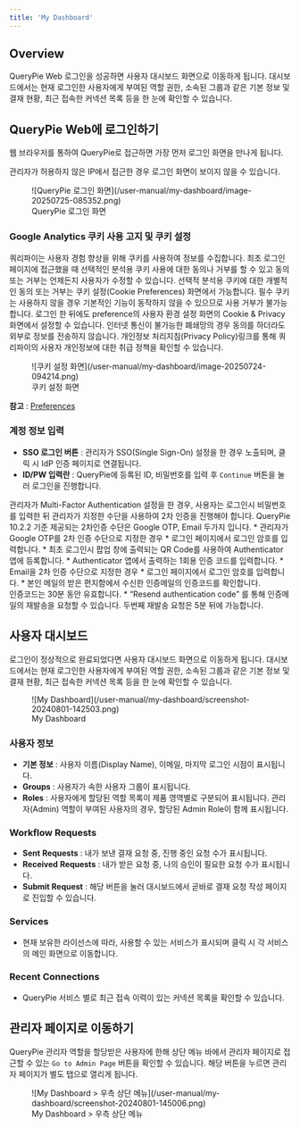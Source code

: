 ```yaml
---
title: 'My Dashboard'
---
```



## Overview

QueryPie Web 로그인을 성공하면 사용자 대시보드 화면으로 이동하게 됩니다. 대시보드에서는 현재 로그인한 사용자에게 부여된 역할 권한, 소속된 그룹과 같은 기본 정보 및 결재 현황, 최근 접속한 커넥션 목록 등을 한 눈에 확인할 수 있습니다.

## QueryPie Web에 로그인하기

웹 브라우저를 통하여 QueryPie로 접근하면 가장 먼저 로그인 화면을 만나게 됩니다.

<Callout type="info">
관리자가 허용하지 않은 IP에서 접근한 경우 로그인 화면이 보이지 않을 수 있습니다.
</Callout>

<figure data-layout="center" data-align="center">
![QueryPie 로그인 화면](/user-manual/my-dashboard/image-20250725-085352.png)
<figcaption>
QueryPie 로그인 화면
</figcaption>
</figure>


### Google Analytics 쿠키 사용 고지 및 쿠키 설정

쿼리파이는 사용자 경험 향상을 위해 쿠키를 사용하여 정보를 수집합니다. 최초 로그인 페이지에 접근했을 때 선택적인 분석용 쿠키 사용에 대한 동의나 거부를 할 수 있고 동의 또는 거부는 언제든지 사용자가 수정할 수 있습니다. 선택적 분석용 쿠키에 대한 개별적인 동의 또는 거부는 쿠키 설정(Cookie Preferences) 화면에서 가능합니다. 필수 쿠키는 사용하지 않을 경우 기본적인 기능이 동작하지 않을 수 있으므로 사용 거부가 불가능합니다. 로그인 한 뒤에도 preference의 사용자 환경 설정 화면의 Cookie & Privacy 화면에서 설정할 수 있습니다. 인터넷 통신이 불가능한 폐쇄망의 경우 동의를 하더라도 외부로 정보를 전송하지 않습니다. 개인정보 처리지침(Privacy Policy)링크를 통해 쿼리파이의 사용자 개인정보에 대한 취급 정책을 확인할 수 있습니다. <br/>

<figure data-layout="center" data-align="center">
![쿠키 설정 화면](/user-manual/my-dashboard/image-20250724-094214.png)
<figcaption>
쿠키 설정 화면
</figcaption>
</figure>

**참고**  : [Preferences](preferences)

### 계정 정보 입력

*  **SSO 로그인 버튼**  : 관리자가 SSO(Single Sign-On) 설정을 한 경우 노출되며, 클릭 시 IdP 인증 페이지로 연결됩니다.
*  **ID/PW 입력란**  : QueryPie에 등록된 ID, 비밀번호를 입력 후 `Continue` 버튼을 눌러 로그인을 진행합니다.

<Callout type="info">
관리자가 Multi-Factor Authentication 설정을 한 경우, 사용자는 로그인시 비밀번호를 입력한 뒤 관리자가 지정한 수단을 사용하여 2차 인증을 진행해야 합니다. QueryPie 10.2.2 기준 제공되는 2차인증 수단은 Google OTP, Email 두가지 입니다.
* 관리자가 Google OTP를 2차 인증 수단으로 지정한 경우
    * 로그인 페이지에서 로그인 암호를 입력합니다.
    * 최초 로그인시 팝업 창에 출력되는 QR Code를 사용하여 Authenticator 앱에 등록합니다.
    * Authenticator 앱에서 출력하는 1회용 인증 코드를 입력합니다.
* Email을 2차 인증 수단으로 지정한 경우
    * 로그인 페이지에서 로그인 암호를 입력합니다.
    * 본인 메일의 받은 편지함에서 수신한 인증메일의 인증코드를 확인합니다. <br/>인증코드는 30분 동안 유효합니다. 
    * “Resend authentication code” 를 통해 인증메일의 재발송을 요청할 수 있습니다. 두번째 재발송 요청은 5분 뒤에 가능합니다. 
</Callout>

## 사용자 대시보드

로그인이 정상적으로 완료되었다면 사용자 대시보드 화면으로 이동하게 됩니다. 대시보드에서는 현재 로그인한 사용자에게 부여된 역할 권한, 소속된 그룹과 같은 기본 정보 및 결재 현황, 최근 접속한 커넥션 목록 등을 한 눈에 확인할 수 있습니다.

<figure data-layout="center" data-align="center">
![My Dashboard](/user-manual/my-dashboard/screenshot-20240801-142503.png)
<figcaption>
My Dashboard
</figcaption>
</figure>

### 사용자 정보

*  **기본 정보**  : 사용자 이름(Display Name), 이메일, 마지막 로그인 시점이 표시됩니다.
*  **Groups**  : 사용자가 속한 사용자 그룹이 표시됩니다.
*  **Roles**  : 사용자에게 할당된 역할 목록이 제품 영역별로 구분되어 표시됩니다. 관리자(Admin) 역할이 부여된 사용자의 경우, 할당된 Admin Role이 함께 표시됩니다.

### Workflow Requests

*  **Sent**   **Requests**  : 내가 보낸 결재 요청 중, 진행 중인 요청 수가 표시됩니다.
*  **Received**   **Requests**  : 내가 받은 요청 중, 나의 승인이 필요한 요청 수가 표시됩니다.
*  **Submit Request**  : 해당 버튼을 눌러 대시보드에서 곧바로 결재 요청 작성 페이지로 진입할 수 있습니다.

### Services

* 현재 보유한 라이선스에 따라, 사용할 수 있는 서비스가 표시되며 클릭 시 각 서비스의 메인 화면으로 이동합니다.

### Recent Connections

* QueryPie 서비스 별로 최근 접속 이력이 있는 커넥션 목록을 확인할 수 있습니다.


## 관리자 페이지로 이동하기

QueryPie 관리자 역할을 할당받은 사용자에 한해 상단 메뉴 바에서 관리자 페이지로 접근할 수 있는 `Go to Admin Page` 버튼을 확인할 수 있습니다. 해당 버튼을 누르면 관리자 페이지가 별도 탭으로 열리게 됩니다.

<figure data-layout="center" data-align="center">
![My Dashboard &gt; 우측 상단 메뉴](/user-manual/my-dashboard/screenshot-20240801-145006.png)
<figcaption>
My Dashboard &gt; 우측 상단 메뉴
</figcaption>
</figure>


